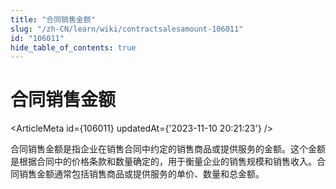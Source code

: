 ```yaml
---
title: "合同销售金额"
slug: "/zh-CN/learn/wiki/contractsalesamount-106011"
id: "106011"
hide_table_of_contents: true
---
```



<Breadcrumbs current="合同销售金额" />

# 合同销售金额

<ArticleMeta id={106011} updatedAt={'2023-11-10 20:21:23'} />
<div className='border-solid border-b border-t-0 my-4 border-[var(--ifm-color-gray-300)]' />

合同销售金额是指企业在销售合同中约定的销售商品或提供服务的金额。这个金额是根据合同中的价格条款和数量确定的，用于衡量企业的销售规模和销售收入。合同销售金额通常包括销售商品或提供服务的单价、数量和总金额。
